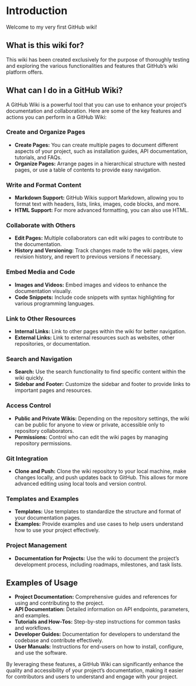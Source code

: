 # Introduction

Welcome to my very first GitHub wiki!

## What is this wiki for?

This wiki has been created exclusively for the purpose of thoroughly testing and exploring the various functionalities and features that GitHub's wiki platform offers.

## What can I do in a GitHub Wiki?

A GitHub Wiki is a powerful tool that you can use to enhance your project's documentation and collaboration. Here are some of the key features and actions you can perform in a GitHub Wiki:

### Create and Organize Pages
   - **Create Pages:** You can create multiple pages to document different aspects of your project, such as installation guides, API documentation, tutorials, and FAQs.
   - **Organize Pages:** Arrange pages in a hierarchical structure with nested pages, or use a table of contents to provide easy navigation.

### Write and Format Content
   - **Markdown Support:** GitHub Wikis support Markdown, allowing you to format text with headers, lists, links, images, code blocks, and more.
   - **HTML Support:** For more advanced formatting, you can also use HTML.

### Collaborate with Others
   - **Edit Pages:** Multiple collaborators can edit wiki pages to contribute to the documentation.
   - **History and Versioning:** Track changes made to the wiki pages, view revision history, and revert to previous versions if necessary.

### Embed Media and Code
   - **Images and Videos:** Embed images and videos to enhance the documentation visually.
   - **Code Snippets:** Include code snippets with syntax highlighting for various programming languages.

### Link to Other Resources
   - **Internal Links:** Link to other pages within the wiki for better navigation.
   - **External Links:** Link to external resources such as websites, other repositories, or documentation.

### Search and Navigation
   - **Search:** Use the search functionality to find specific content within the wiki quickly.
   - **Sidebar and Footer:** Customize the sidebar and footer to provide links to important pages and resources.

### Access Control
   - **Public and Private Wikis:** Depending on the repository settings, the wiki can be public for anyone to view or private, accessible only to repository collaborators.
   - **Permissions:** Control who can edit the wiki pages by managing repository permissions.

### Git Integration
   - **Clone and Push:** Clone the wiki repository to your local machine, make changes locally, and push updates back to GitHub. This allows for more advanced editing using local tools and version control.

### Templates and Examples
   - **Templates:** Use templates to standardize the structure and format of your documentation pages.
   - **Examples:** Provide examples and use cases to help users understand how to use your project effectively.

### Project Management
   - **Documentation for Projects:** Use the wiki to document the project's development process, including roadmaps, milestones, and task lists.

## Examples of Usage

- **Project Documentation:** Comprehensive guides and references for using and contributing to the project.
- **API Documentation:** Detailed information on API endpoints, parameters, and examples.
- **Tutorials and How-Tos:** Step-by-step instructions for common tasks and workflows.
- **Developer Guides:** Documentation for developers to understand the codebase and contribute effectively.
- **User Manuals:** Instructions for end-users on how to install, configure, and use the software.

By leveraging these features, a GitHub Wiki can significantly enhance the quality and accessibility of your project's documentation, making it easier for contributors and users to understand and engage with your project.